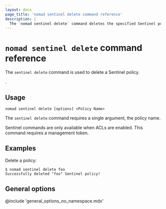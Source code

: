 ```yaml
---
layout: docs
page_title: 'nomad sentinel delete command reference'
description: |
  The `nomad sentinel delete` command deletes the specified Sentinel policy in Nomad Enterprise.
---
```


# `nomad sentinel delete` command reference

The `sentinel delete` command is used to delete a Sentinel policy.

<EnterpriseAlert product="nomad"/>.

## Usage

```plaintext
nomad sentinel delete [options] <Policy Name>
```

The `sentinel delete` command requires a single argument, the policy name.

Sentinel commands are only available when ACLs are enabled. This command
requires a management token.

## Examples

Delete a policy:

```shell-session
$ nomad sentinel delete foo
Successfully deleted "foo" Sentinel policy!
```

## General options

@include 'general_options_no_namespace.mdx'
